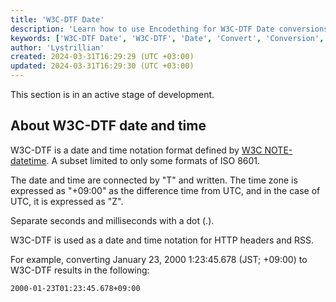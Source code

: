 ```yaml
---
title: 'W3C-DTF Date'  
description: 'Learn how to use Encodething for W3C-DTF Date conversions'
keywords: ['W3C-DTF Date', 'W3C-DTF', 'Date', 'Convert', 'Conversion', 'Encodething']
author: 'Lystrillian'
created: 2024-03-31T16:29:29 (UTC +03:00)
updated: 2024-03-31T16:29:30 (UTC +03:00)
---
```


<Callout type="warning">
This section is in an active stage of development.
</Callout>

## About W3C-DTF date and time

W3C-DTF is a date and time notation format defined by [W3C NOTE-datetime](https://www.w3.org/TR/NOTE-datetime). A subset limited to only some formats of ISO 8601.

The date and time are connected by "T" and written. The time zone is expressed as "+09:00" as the difference time from UTC, and in the case of UTC, it is expressed as "Z".

Separate seconds and milliseconds with a dot (.).

W3C-DTF is used as a date and time notation for HTTP headers and RSS.

For example, converting January 23, 2000 1:23:45.678 (JST; +09:00) to W3C-DTF results in the following:

```
2000-01-23T01:23:45.678+09:00
```

